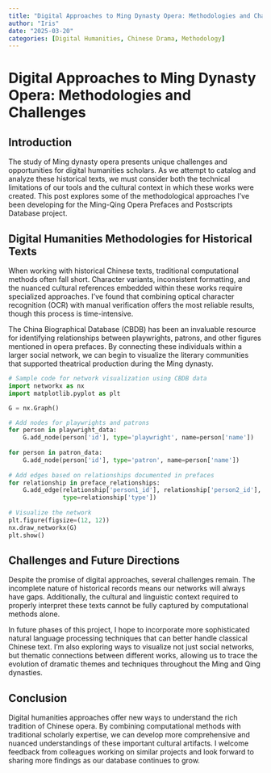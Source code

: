 ```yaml
---
title: "Digital Approaches to Ming Dynasty Opera: Methodologies and Challenges"
author: "Iris"
date: "2025-03-20"
categories: [Digital Humanities, Chinese Drama, Methodology]
---
```


# Digital Approaches to Ming Dynasty Opera: Methodologies and Challenges

## Introduction

The study of Ming dynasty opera presents unique challenges and opportunities for digital humanities scholars. As we attempt to catalog and analyze these historical texts, we must consider both the technical limitations of our tools and the cultural context in which these works were created. This post explores some of the methodological approaches I've been developing for the Ming-Qing Opera Prefaces and Postscripts Database project.

## Digital Humanities Methodologies for Historical Texts

When working with historical Chinese texts, traditional computational methods often fall short. Character variants, inconsistent formatting, and the nuanced cultural references embedded within these works require specialized approaches. I've found that combining optical character recognition (OCR) with manual verification offers the most reliable results, though this process is time-intensive.

The China Biographical Database (CBDB) has been an invaluable resource for identifying relationships between playwrights, patrons, and other figures mentioned in opera prefaces. By connecting these individuals within a larger social network, we can begin to visualize the literary communities that supported theatrical production during the Ming dynasty.

```python
# Sample code for network visualization using CBDB data
import networkx as nx
import matplotlib.pyplot as plt

G = nx.Graph()

# Add nodes for playwrights and patrons
for person in playwright_data:
    G.add_node(person['id'], type='playwright', name=person['name'])
    
for person in patron_data:
    G.add_node(person['id'], type='patron', name=person['name'])
    
# Add edges based on relationships documented in prefaces
for relationship in preface_relationships:
    G.add_edge(relationship['person1_id'], relationship['person2_id'], 
               type=relationship['type'])
    
# Visualize the network
plt.figure(figsize=(12, 12))
nx.draw_networkx(G)
plt.show()
```

## Challenges and Future Directions

Despite the promise of digital approaches, several challenges remain. The incomplete nature of historical records means our networks will always have gaps. Additionally, the cultural and linguistic context required to properly interpret these texts cannot be fully captured by computational methods alone.

In future phases of this project, I hope to incorporate more sophisticated natural language processing techniques that can better handle classical Chinese text. I'm also exploring ways to visualize not just social networks, but thematic connections between different works, allowing us to trace the evolution of dramatic themes and techniques throughout the Ming and Qing dynasties.

## Conclusion

Digital humanities approaches offer new ways to understand the rich tradition of Chinese opera. By combining computational methods with traditional scholarly expertise, we can develop more comprehensive and nuanced understandings of these important cultural artifacts. I welcome feedback from colleagues working on similar projects and look forward to sharing more findings as our database continues to grow.
